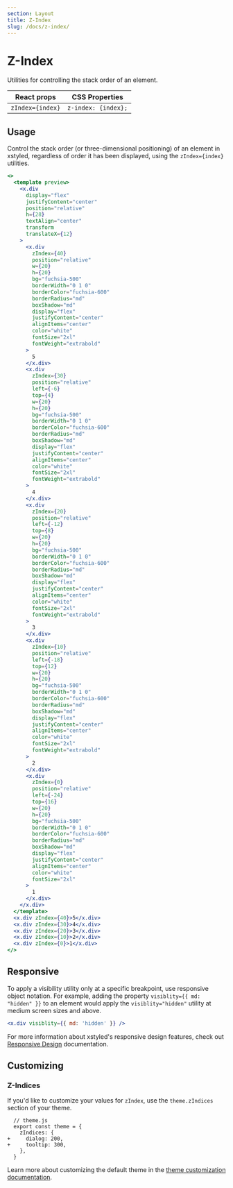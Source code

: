 ```yaml
---
section: Layout
title: Z-Index
slug: /docs/z-index/
---
```


# Z-Index

Utilities for controlling the stack order of an element.

<carbon-ad />

| React props      | CSS Properties      |
| ---------------- | ------------------- |
| `zIndex={index}` | `z-index: {index};` |

## Usage

Control the stack order (or three-dimensional positioning) of an element in xstyled, regardless of order it has been displayed, using the `zIndex={index}` utilities.

```jsx preview color=fuchsia
<>
  <template preview>
    <x.div
      display="flex"
      justifyContent="center"
      position="relative"
      h={28}
      textAlign="center"
      transform
      translateX={12}
    >
      <x.div
        zIndex={40}
        position="relative"
        w={20}
        h={20}
        bg="fuchsia-500"
        borderWidth="0 1 0"
        borderColor="fuchsia-600"
        borderRadius="md"
        boxShadow="md"
        display="flex"
        justifyContent="center"
        alignItems="center"
        color="white"
        fontSize="2xl"
        fontWeight="extrabold"
      >
        5
      </x.div>
      <x.div
        zIndex={30}
        position="relative"
        left={-6}
        top={4}
        w={20}
        h={20}
        bg="fuchsia-500"
        borderWidth="0 1 0"
        borderColor="fuchsia-600"
        borderRadius="md"
        boxShadow="md"
        display="flex"
        justifyContent="center"
        alignItems="center"
        color="white"
        fontSize="2xl"
        fontWeight="extrabold"
      >
        4
      </x.div>
      <x.div
        zIndex={20}
        position="relative"
        left={-12}
        top={8}
        w={20}
        h={20}
        bg="fuchsia-500"
        borderWidth="0 1 0"
        borderColor="fuchsia-600"
        borderRadius="md"
        boxShadow="md"
        display="flex"
        justifyContent="center"
        alignItems="center"
        color="white"
        fontSize="2xl"
        fontWeight="extrabold"
      >
        3
      </x.div>
      <x.div
        zIndex={10}
        position="relative"
        left={-18}
        top={12}
        w={20}
        h={20}
        bg="fuchsia-500"
        borderWidth="0 1 0"
        borderColor="fuchsia-600"
        borderRadius="md"
        boxShadow="md"
        display="flex"
        justifyContent="center"
        alignItems="center"
        color="white"
        fontSize="2xl"
        fontWeight="extrabold"
      >
        2
      </x.div>
      <x.div
        zIndex={0}
        position="relative"
        left={-24}
        top={16}
        w={20}
        h={20}
        bg="fuchsia-500"
        borderWidth="0 1 0"
        borderColor="fuchsia-600"
        borderRadius="md"
        boxShadow="md"
        display="flex"
        justifyContent="center"
        alignItems="center"
        color="white"
        fontSize="2xl"
      >
        1
      </x.div>
    </x.div>
  </template>
  <x.div zIndex={40}>5</x.div>
  <x.div zIndex={30}>4</x.div>
  <x.div zIndex={20}>3</x.div>
  <x.div zIndex={10}>2</x.div>
  <x.div zIndex={0}>1</x.div>
</>
```

## Responsive

To apply a visibility utility only at a specific breakpoint, use responsive object notation. For example, adding the property `visiblity={{ md: "hidden" }}` to an element would apply the `visiblity="hidden"` utility at medium screen sizes and above.

```jsx
<x.div visiblity={{ md: 'hidden' }} />
```

For more information about xstyled's responsive design features, check out [Responsive Design](/docs/responsive-design/) documentation.

## Customizing

### Z-Indices

If you'd like to customize your values for `zIndex`, use the `theme.zIndices` section of your theme.

```diffjs
  // theme.js
  export const theme = {
    zIndices: {
+     dialog: 200,
+     tooltip: 300,
    },
  }
```

Learn more about customizing the default theme in the [theme customization documentation](/docs/theme/).
